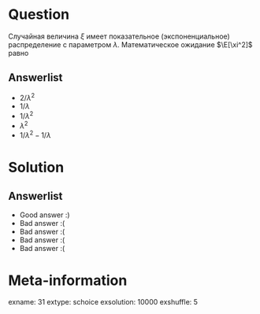 Question
========
Случайная величина $\xi$ имеет показательное (экспоненциальное) распределение с параметром $\lambda$. Математическое ожидание $\E[\xi^2]$ равно
 

Answerlist
----------
*  $2/\lambda^2$
*  $1/\lambda$
*  $1/\lambda^2$
*  $\lambda^2$
*  $1/\lambda^2 - 1/ \lambda$

Solution
========

Answerlist
----------
*  Good answer :)
*  Bad answer :(
*  Bad answer :(
*  Bad answer :(
*  Bad answer :(

Meta-information
================
exname: 31
extype: schoice
exsolution: 10000
exshuffle: 5
